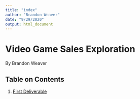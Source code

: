 ```yaml
---
title: "index"
author: "Brandon Weaver"
date: "9/29/2020"
output: html_document
---
```

# Video Game Sales Exploration   
By Brandon Weaver  

## Table on Contents  
1. [First Deliverable](deliverable1.html) 